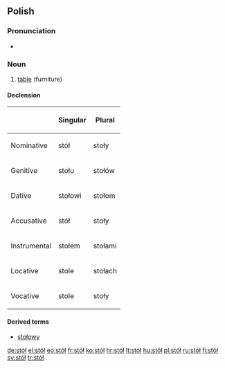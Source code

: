 ==Polish==

===Pronunciation===
*{{audio|Pl-stół.ogg|audio}}

===Noun===
{{infl|pl|noun|g=m}}

# [[table]] (furniture)

====Declension====
{| border="1"
|-----
!
! Singular
! Plural
|-----
! Nominative
| stół
| stoły
|-----
! Genitive
| stołu
| stołów
|-----
! Dative
| stołowi
| stołom
|-----
! Accusative
| stół
| stoły
|-----
! Instrumental
| stołem
| stołami
|-----
! Locative
| stole
| stołach
|-----
! Vocative
| stole
| stoły
|}

====Derived terms====
*[[stołowy]]

[[de:stół]]
[[el:stół]]
[[eo:stół]]
[[fr:stół]]
[[ko:stół]]
[[hr:stół]]
[[lt:stół]]
[[hu:stół]]
[[pl:stół]]
[[ru:stół]]
[[fi:stół]]
[[sv:stół]]
[[tr:stół]]